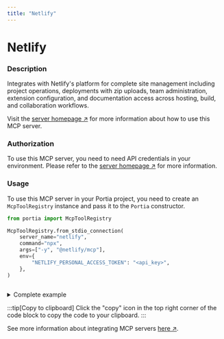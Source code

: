 ```yaml
---
title: "Netlify"
---
```

<!-- WARNING: This file is auto-generated by generate_tool_docs.py. Do not edit manually. -->


# Netlify

### Description

Integrates with Netlify's platform for complete site management including project operations, deployments with zip uploads, team administration, extension configuration, and documentation access across hosting, build, and collaboration workflows.

Visit the [server homepage ↗](https://github.com/netlify/netlify-mcp) for more information about how to use this MCP server.

### Authorization


To use this MCP server, you need to need API credentials in your environment. Please refer to the [server homepage ↗](https://github.com/netlify/netlify-mcp) for more information.


### Usage

To use this MCP server in your Portia project, you need to create an `McpToolRegistry` instance and pass it to the `Portia` constructor.

```python
from portia import McpToolRegistry

McpToolRegistry.from_stdio_connection(
    server_name="netlify",
    command="npx",
    args=["-y", "@netlify/mcp"],
    env={
        "NETLIFY_PERSONAL_ACCESS_TOKEN": "<api_key>",
    },
)
                    
```

<details>
<summary>Complete example</summary>

```python
from portia import McpToolRegistry, Portia, Config

tool_registry = McpToolRegistry.from_stdio_connection(
    server_name="netlify",
    command="npx",
    args=["-y", "@netlify/mcp"],
    env={
        "NETLIFY_PERSONAL_ACCESS_TOKEN": "<api_key>",
    },
)
                    

config = Config.from_default()
portia = Portia(config=config, tools=tool_registry)
```

</details>

:::tip[Copy to clipboard]
Click the "copy" icon in the top right corner of the code block to copy the code to your clipboard.
:::

See more information about integrating MCP servers [here ↗](/mcp-servers).

